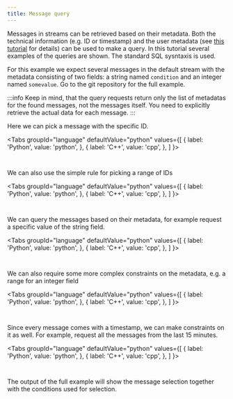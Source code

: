 ```yaml
---
title: Message query
---
```




Messages in streams can be retrieved based on their metadata. Both the technical information (e.g. ID or timestamp) and the user metadata (see [this tutorial](metadata) for details) can be used to make a query. In this tutorial several examples of the queries are shown. The standard SQL sysntaxis is used.

For this example we expect several messages in the default stream with the metadata consisting of two fields: a string named ```condition``` and an integer named ```somevalue```. Go to the git repository for the full example.

:::info
Keep in mind, that the query requests return only the list of metadatas for the found messages, not the messages itself. You need to explicitly retrieve the actual data for each message.
:::

Here we can pick a message with the specific ID.

<Tabs
  groupId="language"
  defaultValue="python"
  values={[
    { label: 'Python', value: 'python', },
    { label: 'C++', value: 'cpp', },
  ]
}>
<TabItem value="python">

```python content="./versioned_examples/version-21.12.0/python/query.py" snippetTag="by_id"
```

</TabItem>

<TabItem value="cpp">

```cpp content="./versioned_examples/version-21.12.0/cpp/query.cpp" snippetTag="by_id"
```

</TabItem>
</Tabs>

We can also use the simple rule for picking a range of IDs

<Tabs
  groupId="language"
  defaultValue="python"
  values={[
    { label: 'Python', value: 'python', },
    { label: 'C++', value: 'cpp', },
  ]
}>
<TabItem value="python">

```python content="./versioned_examples/version-21.12.0/python/query.py" snippetTag="by_ids"
```

</TabItem>

<TabItem value="cpp">

```cpp content="./versioned_examples/version-21.12.0/cpp/query.cpp" snippetTag="by_ids"
```

</TabItem>
</Tabs>

We can query the messages based on their metadata, for example request a specific value of the string field.

<Tabs
  groupId="language"
  defaultValue="python"
  values={[
    { label: 'Python', value: 'python', },
    { label: 'C++', value: 'cpp', },
  ]
}>
<TabItem value="python">

```python content="./versioned_examples/version-21.12.0/python/query.py" snippetTag="string_equal"
```

</TabItem>

<TabItem value="cpp">

```cpp content="./versioned_examples/version-21.12.0/cpp/query.cpp" snippetTag="string_equal"
```

</TabItem>
</Tabs>

We can also require some more complex constraints on the metadata, e.g. a range for an integer field

<Tabs
  groupId="language"
  defaultValue="python"
  values={[
    { label: 'Python', value: 'python', },
    { label: 'C++', value: 'cpp', },
  ]
}>
<TabItem value="python">

```python content="./versioned_examples/version-21.12.0/python/query.py" snippetTag="int_compare"
```

</TabItem>

<TabItem value="cpp">

```cpp content="./versioned_examples/version-21.12.0/cpp/query.cpp" snippetTag="int_compare"
```

</TabItem>
</Tabs>

Since every message comes with a timestamp, we can make constraints on it as well. For example, request all the messages from the last 15 minutes.

<Tabs
  groupId="language"
  defaultValue="python"
  values={[
    { label: 'Python', value: 'python', },
    { label: 'C++', value: 'cpp', },
  ]
}>
<TabItem value="python">

```python content="./versioned_examples/version-21.12.0/python/query.py" snippetTag="timestamp"
```

</TabItem>

<TabItem value="cpp">

```cpp content="./versioned_examples/version-21.12.0/cpp/query.cpp" snippetTag="timestamp"
```

</TabItem>
</Tabs>

The output of the full example will show the message selection together with the conditions used for selection.
